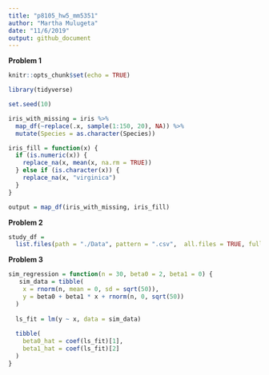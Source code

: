 ```yaml
---
title: "p8105_hw5_mm5351"
author: "Martha Mulugeta"
date: "11/6/2019"
output: github_document
---
```


**Problem 1**
```r
knitr::opts_chunk$set(echo = TRUE)

library(tidyverse)

set.seed(10)

iris_with_missing = iris %>% 
  map_df(~replace(.x, sample(1:150, 20), NA)) %>%
  mutate(Species = as.character(Species))
```

```r
iris_fill = function(x) {
  if (is.numeric(x)) {
    replace_na(x, mean(x, na.rm = TRUE))
  } else if (is.character(x)) {
    replace_na(x, "virginica")
  }
}

output = map_df(iris_with_missing, iris_fill) 
```

**Problem 2**
```r
study_df = 
  list.files(path = "./Data", pattern = ".csv",  all.files = TRUE, full.names = FALSE) 

```

**Problem 3**
```r
sim_regression = function(n = 30, beta0 = 2, beta1 = 0) {
   sim_data = tibble(
    x = rnorm(n, mean = 0, sd = sqrt(50)),
    y = beta0 + beta1 * x + rnorm(n, 0, sqrt(50))
  )
  
  ls_fit = lm(y ~ x, data = sim_data)
  
  tibble(
    beta0_hat = coef(ls_fit)[1],
    beta1_hat = coef(ls_fit)[2]
  )
}
```

